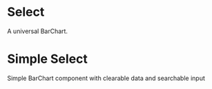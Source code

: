 
<Meta title="Design System/BarChart" component={BarChart} />

# Select

A universal BarChart.

# Simple Select

Simple BarChart component with clearable data and searchable input

<Preview>
  <Story name="Dynamic BarChart Props" parameters={{ decorators: [withKnobs] }}>
    <BarChart/>
  </Story>
</Preview>
